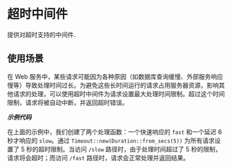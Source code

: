 
# 超时中间件

提供对超时支持的中间件.

## 使用场景

在 Web 服务中，某些请求可能因为各种原因（如数据库查询缓慢、外部服务响应慢等）导致处理时间过长。为避免这些长时间运行的请求占用服务器资源，影响其他请求的处理，可以使用超时中间件为请求设置最大处理时间限制。超过这个时间限制，请求将被自动中断，并返回超时错误。

_**示例代码**_ 

<Tabs>
<Tab label="main.rs">
<TimeoutMainCode/>
</Tab>
<Tab label="Cargo.toml">
<TimeoutCargoCode/>
</Tab>
</Tabs>

在上面的示例中，我们创建了两个处理函数：一个快速响应的 `fast` 和一个延迟 6 秒才响应的 `slow`。通过 `Timeout::new(Duration::from_secs(5))` 为所有请求设置了 5 秒的超时限制。当访问 `/slow` 路径时，由于处理时间超过了 5 秒的限制，请求将会超时；而访问 `/fast` 路径时，请求会正常处理并返回结果。